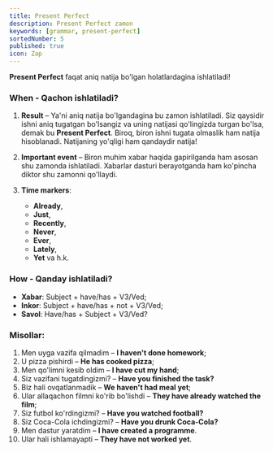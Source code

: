 ```yaml
---
title: Present Perfect
description: Present Perfect zamon
keywords: [grammar, present-perfect]
sortedNumber: 5
published: true
icon: Zap
---
```


**Present Perfect** faqat aniq natija bo'lgan holatlardagina ishlatiladi!

### When - Qachon ishlatiladi?

1. **Result** – Ya'ni aniq natija bo'lgandagina bu zamon ishlatiladi. Siz qaysidir ishni aniq tugatgan bo'lsangiz va uning natijasi qo'lingizda turgan bo'lsa, demak bu **Present Perfect**. Biroq, biron ishni tugata olmaslik ham natija hisoblanadi. Natijaning yo'qligi ham qandaydir natija!
2. **Important event** – Biron muhim xabar haqida gapirilganda ham asosan shu zamonda ishlatiladi. Xabarlar dasturi berayotganda ham ko'pincha diktor shu zamonni qo'llaydi.

3. **Time markers**:
   - **Already**,
   - **Just**,
   - **Recently**,
   - **Never**,
   - **Ever**,
   - **Lately**,
   - **Yet** va h.k.

### How - Qanday ishlatiladi?

- **Xabar**: Subject + have/has + V3/Ved;
- **Inkor**: Subject + have/has + not + V3/Ved;
- **Savol**: Have/has + Subject + V3/Ved?

### Misollar:

1. Men uyga vazifa qilmadim – **I haven't done homework**;
2. U pizza pishirdi – **He has cooked pizza**;
3. Men qo'limni kesib oldim – **I have cut my hand**;
4. Siz vazifani tugatdingizmi? – **Have you finished the task?**
5. Biz hali ovqatlanmadik – **We haven't had meal yet**;
6. Ular allaqachon filmni ko'rib bo'lishdi – **They have already watched the film**;
7. Siz futbol ko'rdingizmi? – **Have you watched football?**
8. Siz Coca-Cola ichdingizmi? – **Have you drunk Coca-Cola?**
9. Men dastur yaratdim – **I have created a programme**.
10. Ular hali ishlamayapti – **They have not worked yet**.
